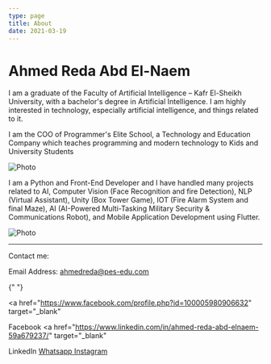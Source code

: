 ```yaml
---
type: page
title: About
date: 2021-03-19
---
```



# Ahmed Reda Abd El-Naem

I am a graduate of the Faculty of Artificial Intelligence – Kafr El-Sheikh University, with a bachelor's degree in Artificial Intelligence.
I am highly interested in technology, especially artificial intelligence, and things related to it.

I am the COO of Programmer's Elite School, a Technology and Education Company which teaches programming and modern technology to Kids and University Students

<Image
  src="/images/photo.jpg"
  alt="Photo"
  width={1125}
  height={750}
  priority
  className="next-image"
/>

I am a Python and Front-End Developer and I have handled many projects related to AI, Computer Vision (Face Recognition and fire Detection), NLP (Virtual Assistant), Unity (Box Tower Game), IOT (Fire Alarm System and final Maze), AI (AI-Powered Multi-Tasking Military Security & Communications Robot), and Mobile Application Development using Flutter.

<Image
  src="/images/photo2.jpg"
  alt="Photo"
  width={1125}
  height={750}
  priority
  className="next-image"
/>

---

<div>

Contact me:

Email Address: ahmedreda@pes-edu.com

{" "}

<a
  href="https://www.facebook.com/profile.php?id=100005980906632"
  target="_blank"
>
  Facebook
</a>
<a
  href="https://www.linkedin.com/in/ahmed-reda-abd-elnaem-59a679237/"
  target="_blank"
>
  LinkedIn
</a>
<a href="https://wa.me/201207928149" target="_blank">
  Whatsapp
</a>
<a href="https://www.instagram.com/ahmedredaabdelnaem/" target="_blank">
  Instagram
</a>

</div>
